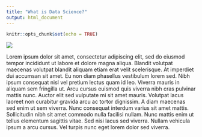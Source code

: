 ```yaml
---
title: "What is Data Science?"
output: html_document
---
```


```r
knitr::opts_chunk$set(echo = TRUE)
```

![](images/cartoon-fpo.png)

Lorem ipsum dolor sit amet, consectetur adipiscing elit, sed do eiusmod tempor incididunt ut labore et dolore magna aliqua. Blandit volutpat maecenas volutpat blandit aliquam etiam erat velit scelerisque. At imperdiet dui accumsan sit amet. Eu non diam phasellus vestibulum lorem sed. Nibh ipsum consequat nisl vel pretium lectus quam id leo. Viverra mauris in aliquam sem fringilla ut. Arcu cursus euismod quis viverra nibh cras pulvinar mattis nunc. Auctor elit sed vulputate mi sit amet mauris. Volutpat lacus laoreet non curabitur gravida arcu ac tortor dignissim. A diam maecenas sed enim ut sem viverra. Nunc consequat interdum varius sit amet mattis. Sollicitudin nibh sit amet commodo nulla facilisi nullam. Nunc mattis enim ut tellus elementum sagittis vitae. Sed nisi lacus sed viverra. Nullam vehicula ipsum a arcu cursus. Vel turpis nunc eget lorem dolor sed viverra.